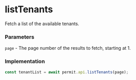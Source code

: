 # listTenants

Fetch a list of the available tenants.

### Parameters

`page` - The page number of the results to fetch, starting at 1.<br/>

### Implementation

```js
const tenantList = await permit.api.listTenants(page);
```
